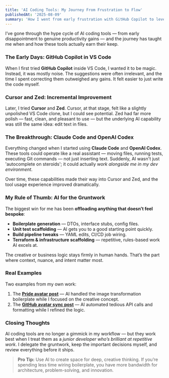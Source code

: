 ```yaml
---
title: 'AI Coding Tools: My Journey From Frustration to Flow'
publishedAt: '2025-08-09'
summary: 'How I went from early frustration with GitHub Copilot to leveraging modern AI coding tools for boilerplate, infrastructure, and workflow automation — freeing up time for real problem solving.'
---
```




I’ve gone through the hype cycle of AI coding tools — from early disappointment to genuine productivity gains — and the journey has taught me when and how these tools actually earn their keep.

### The Early Days: GitHub Copilot in VS Code
When I first tried **GitHub Copilot** inside VS Code, I wanted it to be magic. Instead, it was mostly noise. The suggestions were often irrelevant, and the time I spent correcting them outweighed any gains. It felt easier to just write the code myself.

### Cursor and Zed: Incremental Improvement
Later, I tried **Cursor** and **Zed**. Cursor, at that stage, felt like a slightly unpolished VS Code clone, but I could see potential. Zed had far more polish — fast, clean, and pleasant to use — but the underlying AI capability was still the same idea: edit text in files.

### The Breakthrough: Claude Code and OpenAI Codex
Everything changed when I started using **Claude Code** and **OpenAI Codex**. These tools could operate like a real assistant — moving files, running tests, executing Git commands — not just inserting text. Suddenly, AI wasn't just 'autocomplete on steroids'; it could actually *work alongside me in my dev environment*.

Over time, these capabilities made their way into Cursor and Zed, and the tool usage experience improved dramatically.

### My Rule of Thumb: AI for the Gruntwork
The biggest win for me has been **offloading anything that doesn’t feel bespoke**:
- **Boilerplate generation** — DTOs, interface stubs, config files.
- **Unit test scaffolding** — AI gets you to a good starting point quickly.
- **Build pipeline tweaks** — YAML edits, CI/CD job wiring.
- **Terraform & infrastructure scaffolding** — repetitive, rules-based work AI excels at.

The creative or business logic stays firmly in human hands. That’s the part where context, nuance, and intent matter most.

### Real Examples
Two examples from my own work:
1. The [**Pride avatar post**](/blog/seasonal-avatar-borders) — AI handled the image transformation boilerplate while I focused on the creative concept.
2. The [**GitHub avatar sync post**](/blog/github-image-sync) — AI automated tedious API calls and formatting while I refined the logic.

### Closing Thoughts
AI coding tools are no longer a gimmick in my workflow — but they work best when I treat them as a *junior developer who’s brilliant at repetitive work*. I delegate the gruntwork, keep the important decisions myself, and review everything before it ships.

> **Pro Tip:** Use AI to create space for deep, creative thinking. If you’re spending less time wiring boilerplate, you have more bandwidth for architecture, problem-solving, and innovation.

